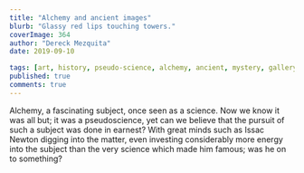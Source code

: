 ```yaml
---
title: "Alchemy and ancient images"
blurb: "Glassy red lips touching towers."
coverImage: 364
author: "Dereck Mezquita"
date: 2019-09-10

tags: [art, history, pseudo-science, alchemy, ancient, mystery, gallery]
published: true
comments: true
---
```


Alchemy, a fascinating subject, once seen as a science. Now we know it was all but; it was a pseudoscience, yet can we believe that the pursuit of such a subject was done in earnest? With great minds such as Issac Newton digging into the matter, even investing considerably more energy into the subject than the very science which made him famous; was he on to something?

<Figure src="/blog/20190910_alchemy-and-ancient-images/alchemy1.jpeg" />
<Figure src="/blog/20190910_alchemy-and-ancient-images/alchemy2.jpeg" />
<Figure src="/blog/20190910_alchemy-and-ancient-images/alchemy3.jpeg" />
<Figure src="/blog/20190910_alchemy-and-ancient-images/alchemy4.jpeg" />
<Figure src="/blog/20190910_alchemy-and-ancient-images/alchemy5.jpeg" />
<Figure src="/blog/20190910_alchemy-and-ancient-images/alchemy6.jpeg" />
<Figure src="/blog/20190910_alchemy-and-ancient-images/alchemy7.jpeg" />
<Figure src="/blog/20190910_alchemy-and-ancient-images/alchemy8.jpeg" />
<Figure src="/blog/20190910_alchemy-and-ancient-images/alchemy9.jpeg" />
<Figure src="/blog/20190910_alchemy-and-ancient-images/alchemy10.jpeg" />
<Figure src="/blog/20190910_alchemy-and-ancient-images/alchemy11.jpeg" />
<Figure src="/blog/20190910_alchemy-and-ancient-images/alchemy12.jpeg" />
<Figure src="/blog/20190910_alchemy-and-ancient-images/alchemy13.jpeg" />
<Figure src="/blog/20190910_alchemy-and-ancient-images/alchemy14.jpeg" />
<Figure src="/blog/20190910_alchemy-and-ancient-images/alchemy15.jpeg" />
<Figure src="/blog/20190910_alchemy-and-ancient-images/alchemy16.jpeg" />
<Figure src="/blog/20190910_alchemy-and-ancient-images/alchemy17.jpeg" />
<Figure src="/blog/20190910_alchemy-and-ancient-images/alchemy18.jpeg" />
<Figure src="/blog/20190910_alchemy-and-ancient-images/alchemy19.jpeg" />
<Figure src="/blog/20190910_alchemy-and-ancient-images/alchemy20.jpeg" />
<Figure src="/blog/20190910_alchemy-and-ancient-images/alchemy21.jpeg" />
<Figure src="/blog/20190910_alchemy-and-ancient-images/alchemy22.jpeg" />
<Figure src="/blog/20190910_alchemy-and-ancient-images/alchemy23.jpeg" />
<Figure src="/blog/20190910_alchemy-and-ancient-images/alchemy24.jpeg" />
<Figure src="/blog/20190910_alchemy-and-ancient-images/alchemy25.jpeg" />
<Figure src="/blog/20190910_alchemy-and-ancient-images/alchemy26.jpeg" />
<Figure src="/blog/20190910_alchemy-and-ancient-images/alchemy27.jpeg" />
<Figure src="/blog/20190910_alchemy-and-ancient-images/alchemy28.jpeg" />
<Figure src="/blog/20190910_alchemy-and-ancient-images/alchemy29.jpeg" />
<Figure src="/blog/20190910_alchemy-and-ancient-images/alchemy30.jpeg" />
<Figure src="/blog/20190910_alchemy-and-ancient-images/alchemy31.jpeg" />
<Figure src="/blog/20190910_alchemy-and-ancient-images/alchemy32.jpeg" />
<Figure src="/blog/20190910_alchemy-and-ancient-images/alchemy33.jpeg" />
<Figure src="/blog/20190910_alchemy-and-ancient-images/alchemy34.jpeg" />
<Figure src="/blog/20190910_alchemy-and-ancient-images/alchemy35.jpeg" />
<Figure src="/blog/20190910_alchemy-and-ancient-images/alchemy36.jpeg" />
<Figure src="/blog/20190910_alchemy-and-ancient-images/alchemy37.jpeg" />
<Figure src="/blog/20190910_alchemy-and-ancient-images/alchemy38.jpeg" />
<Figure src="/blog/20190910_alchemy-and-ancient-images/alchemy39.jpeg" />
<Figure src="/blog/20190910_alchemy-and-ancient-images/alchemy40.jpeg" />
<Figure src="/blog/20190910_alchemy-and-ancient-images/alchemy41.jpeg" />
<Figure src="/blog/20190910_alchemy-and-ancient-images/alchemy42.jpeg" />
<Figure src="/blog/20190910_alchemy-and-ancient-images/alchemy43.jpeg" />
<Figure src="/blog/20190910_alchemy-and-ancient-images/alchemy44.jpeg" />
<Figure src="/blog/20190910_alchemy-and-ancient-images/alchemy45.jpeg" />
<Figure src="/blog/20190910_alchemy-and-ancient-images/alchemy46.jpeg" />
<Figure src="/blog/20190910_alchemy-and-ancient-images/alchemy47.jpeg" />
<Figure src="/blog/20190910_alchemy-and-ancient-images/alchemy48.jpeg" />
<Figure src="/blog/20190910_alchemy-and-ancient-images/alchemy49.jpeg" />
<Figure src="/blog/20190910_alchemy-and-ancient-images/alchemy50.jpeg" />
<Figure src="/blog/20190910_alchemy-and-ancient-images/alchemy51.jpeg" />
<Figure src="/blog/20190910_alchemy-and-ancient-images/alchemy52.jpeg" />
<Figure src="/blog/20190910_alchemy-and-ancient-images/alchemy53.jpeg" />
<Figure src="/blog/20190910_alchemy-and-ancient-images/alchemy54.jpeg" />
<Figure src="/blog/20190910_alchemy-and-ancient-images/alchemy55.jpeg" />
<Figure src="/blog/20190910_alchemy-and-ancient-images/alchemy56.jpeg" />
<Figure src="/blog/20190910_alchemy-and-ancient-images/alchemy57.jpeg" />
<Figure src="/blog/20190910_alchemy-and-ancient-images/alchemy58.jpeg" />
<Figure src="/blog/20190910_alchemy-and-ancient-images/alchemy59.jpeg" />
<Figure src="/blog/20190910_alchemy-and-ancient-images/alchemy60.jpeg" />
<Figure src="/blog/20190910_alchemy-and-ancient-images/alchemy61.jpeg" />
<Figure src="/blog/20190910_alchemy-and-ancient-images/alchemy62.jpeg" />
<Figure src="/blog/20190910_alchemy-and-ancient-images/alchemy63.jpeg" />
<Figure src="/blog/20190910_alchemy-and-ancient-images/alchemy64.jpeg" />
<Figure src="/blog/20190910_alchemy-and-ancient-images/alchemy65.jpeg" />
<Figure src="/blog/20190910_alchemy-and-ancient-images/alchemy66.jpeg" />
<Figure src="/blog/20190910_alchemy-and-ancient-images/alchemy67.jpeg" />
<Figure src="/blog/20190910_alchemy-and-ancient-images/alchemy68.jpeg" />
<Figure src="/blog/20190910_alchemy-and-ancient-images/alchemy69.jpeg" />
<Figure src="/blog/20190910_alchemy-and-ancient-images/alchemy70.jpeg" />
<Figure src="/blog/20190910_alchemy-and-ancient-images/alchemy71.jpeg" />
<Figure src="/blog/20190910_alchemy-and-ancient-images/alchemy72.jpeg" />
<Figure src="/blog/20190910_alchemy-and-ancient-images/alchemy73.jpeg" />
<Figure src="/blog/20190910_alchemy-and-ancient-images/alchemy74.jpeg" />
<Figure src="/blog/20190910_alchemy-and-ancient-images/alchemy75.jpeg" />
<Figure src="/blog/20190910_alchemy-and-ancient-images/alchemy76.jpeg" />
<Figure src="/blog/20190910_alchemy-and-ancient-images/alchemy77.jpeg" />
<Figure src="/blog/20190910_alchemy-and-ancient-images/alchemy78.jpeg" />
<Figure src="/blog/20190910_alchemy-and-ancient-images/alchemy79.jpeg" />
<Figure src="/blog/20190910_alchemy-and-ancient-images/alchemy80.jpeg" />
<Figure src="/blog/20190910_alchemy-and-ancient-images/alchemy81.jpeg" />
<Figure src="/blog/20190910_alchemy-and-ancient-images/alchemy82.jpeg" />
<Figure src="/blog/20190910_alchemy-and-ancient-images/alchemy83.jpeg" />
<Figure src="/blog/20190910_alchemy-and-ancient-images/alchemy84.jpeg" />
<Figure src="/blog/20190910_alchemy-and-ancient-images/alchemy85.jpeg" />
<Figure src="/blog/20190910_alchemy-and-ancient-images/alchemy86.jpeg" />
<Figure src="/blog/20190910_alchemy-and-ancient-images/alchemy87.jpeg" />
<Figure src="/blog/20190910_alchemy-and-ancient-images/alchemy88.jpeg" />
<Figure src="/blog/20190910_alchemy-and-ancient-images/alchemy89.jpeg" />
<Figure src="/blog/20190910_alchemy-and-ancient-images/alchemy90.jpeg" />
<Figure src="/blog/20190910_alchemy-and-ancient-images/alchemy91.jpeg" />
<Figure src="/blog/20190910_alchemy-and-ancient-images/alchemy92.jpeg" />
<Figure src="/blog/20190910_alchemy-and-ancient-images/alchemy93.jpeg" />
<Figure src="/blog/20190910_alchemy-and-ancient-images/alchemy94.jpeg" />
<Figure src="/blog/20190910_alchemy-and-ancient-images/alchemy95.jpeg" />
<Figure src="/blog/20190910_alchemy-and-ancient-images/alchemy96.jpeg" />
<Figure src="/blog/20190910_alchemy-and-ancient-images/alchemy97.jpeg" />
<Figure src="/blog/20190910_alchemy-and-ancient-images/alchemy98.jpeg" />
<Figure src="/blog/20190910_alchemy-and-ancient-images/alchemy99.jpeg" />
<Figure src="/blog/20190910_alchemy-and-ancient-images/alchemy100.jpeg" />
<Figure src="/blog/20190910_alchemy-and-ancient-images/alchemy101.jpeg" />
<Figure src="/blog/20190910_alchemy-and-ancient-images/alchemy102.jpeg" />
<Figure src="/blog/20190910_alchemy-and-ancient-images/alchemy103.jpeg" />
<Figure src="/blog/20190910_alchemy-and-ancient-images/alchemy104.jpeg" />
<Figure src="/blog/20190910_alchemy-and-ancient-images/alchemy105.jpeg" />
<Figure src="/blog/20190910_alchemy-and-ancient-images/alchemy106.jpeg" />
<Figure src="/blog/20190910_alchemy-and-ancient-images/alchemy107.jpeg" />
<Figure src="/blog/20190910_alchemy-and-ancient-images/alchemy108.jpeg" />
<Figure src="/blog/20190910_alchemy-and-ancient-images/alchemy109.jpeg" />
<Figure src="/blog/20190910_alchemy-and-ancient-images/alchemy110.jpeg" />
<Figure src="/blog/20190910_alchemy-and-ancient-images/alchemy111.jpeg" />
